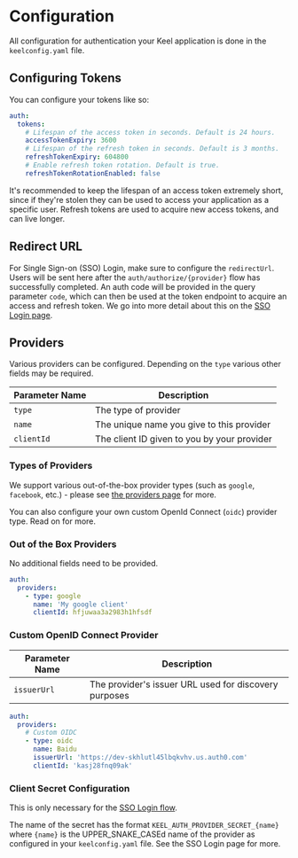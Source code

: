 # Configuration

All configuration for authentication your Keel application is done in the `keelconfig.yaml` file.

## Configuring Tokens

You can configure your tokens like so:

```yaml
auth:
  tokens:
    # Lifespan of the access token in seconds. Default is 24 hours.
    accessTokenExpiry: 3600
    # Lifespan of the refresh token in seconds. Default is 3 months.
    refreshTokenExpiry: 604800
    # Enable refresh token rotation. Default is true.
    refreshTokenRotationEnabled: false
```

It's recommended to keep the lifespan of an access token extremely short, since if they're stolen they can be used to access your application as a specific user. Refresh tokens are used to acquire new access tokens, and can live longer.

## Redirect URL

For Single Sign-on (SSO) Login, make sure to configure the `redirectUrl`.  Users will be sent here after the `auth/authorize/{provider}` flow has successfully completed. An auth code will be provided in the query parameter `code`, which can then be used at the token endpoint to acquire an access and refresh token. We go into more detail about this on the [SSO Login page](/authentication/flows/sso-login).

## Providers

Various providers can be configured.  Depending on the `type` various other fields may be required.  

| Parameter Name | Description                                |
|----------------|--------------------------------------------|
| `type`     | The type of provider |
| `name`  | The unique name you give to this provider       |
| `clientId`  | The client ID given to you by your provider    |

### Types of Providers

We support various out-of-the-box provider types (such as `google`, `facebook`, etc.) - please see [the providers page](/authentication/providers) for more.

You can also configure your own custom OpenId Connect (`oidc`) provider type. Read on for more.

### Out of the Box Providers

No additional fields need to be provided.

```yaml
auth:
  providers:
    - type: google
      name: 'My google client'
      clientId: hfjuwaa3a2983h1hfsdf
```

### Custom OpenID Connect Provider

| Parameter Name | Description                                |
|----------------|--------------------------------------------|
| `issuerUrl`     | The provider's issuer URL used for discovery purposes |

```yaml
auth:
  providers:
    # Custom OIDC
    - type: oidc
      name: Baidu
      issuerUrl: 'https://dev-skhlutl45lbqkvhv.us.auth0.com'
      clientId: 'kasj28fnq09ak'
```

### Client Secret Configuration

This is only necessary for the [SSO Login flow](/authentication/flows/sso-login).

The name of the secret has the format `KEEL_AUTH_PROVIDER_SECRET_{name}` where `{name}` is the UPPER_SNAKE_CASEd name of the provider as configured in your `keelconfig.yaml` file. See the SSO Login page for more.
